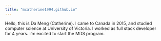 ```yaml
---
title: "mcatherine1994.github.io"
---
```


Hello, this is Da Meng (Catherine). I came to Canada in 2015, and studied computer science at University of Victoria. I worked as full stack developer for 4 years. I'm excited to start the MDS program. 
